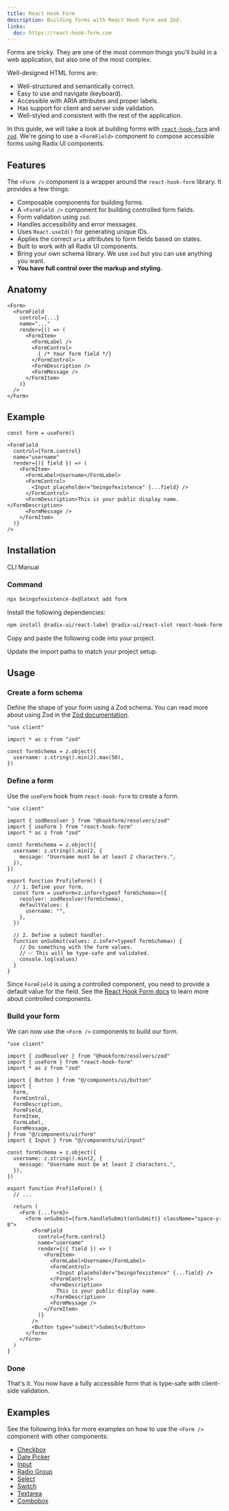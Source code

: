 ```yaml
---
title: React Hook Form
description: Building forms with React Hook Form and Zod.
links:
  doc: https://react-hook-form.com
---
```


Forms are tricky. They are one of the most common things you'll build in a web application, but also one of the most complex.

Well-designed HTML forms are:

- Well-structured and semantically correct.
- Easy to use and navigate (keyboard).
- Accessible with ARIA attributes and proper labels.
- Has support for client and server side validation.
- Well-styled and consistent with the rest of the application.

In this guide, we will take a look at building forms with [`react-hook-form`](https://react-hook-form.com/) and [`zod`](https://zod.dev). We're going to use a `<FormField>` component to compose accessible forms using Radix UI components.

## Features

The `<Form />` component is a wrapper around the `react-hook-form` library. It provides a few things:

- Composable components for building forms.
- A `<FormField />` component for building controlled form fields.
- Form validation using `zod`.
- Handles accessibility and error messages.
- Uses `React.useId()` for generating unique IDs.
- Applies the correct `aria` attributes to form fields based on states.
- Built to work with all Radix UI components.
- Bring your own schema library. We use `zod` but you can use anything you want.
- **You have full control over the markup and styling.**

## Anatomy

```tsx
<Form>
  <FormField
    control={...}
    name="..."
    render={() => (
      <FormItem>
        <FormLabel />
        <FormControl>
          { /* Your form field */}
        </FormControl>
        <FormDescription />
        <FormMessage />
      </FormItem>
    )}
  />
</Form>
```

## Example

```tsx
const form = useForm()

<FormField
  control={form.control}
  name="username"
  render={({ field }) => (
    <FormItem>
      <FormLabel>Username</FormLabel>
      <FormControl>
        <Input placeholder="beingofexistence" {...field} />
      </FormControl>
      <FormDescription>This is your public display name.</FormDescription>
      <FormMessage />
    </FormItem>
  )}
/>
```

## Installation

<Tabs defaultValue="cli">

<TabsList>
  <TabsTrigger value="cli">CLI</TabsTrigger>
  <TabsTrigger value="manual">Manual</TabsTrigger>
</TabsList>
<TabsContent value="cli">

<Steps>

### Command

```bash
npx beingofexistence-dx@latest add form
```

</Steps>

</TabsContent>

<TabsContent value="manual">

<Steps>

<Step>Install the following dependencies:</Step>

```bash
npm install @radix-ui/react-label @radix-ui/react-slot react-hook-form @hookform/resolvers zod
```

<Step>Copy and paste the following code into your project.</Step>

<ComponentSource name="form" />

<Step>Update the import paths to match your project setup.</Step>

</Steps>

</TabsContent>

</Tabs>

## Usage

<Steps>

### Create a form schema

Define the shape of your form using a Zod schema. You can read more about using Zod in the [Zod documentation](https://zod.dev).

```tsx showLineNumbers {3,5-7}
"use client"

import * as z from "zod"

const formSchema = z.object({
  username: z.string().min(2).max(50),
})
```

### Define a form

Use the `useForm` hook from `react-hook-form` to create a form.

```tsx showLineNumbers {3-4,14-20,22-27}
"use client"

import { zodResolver } from "@hookform/resolvers/zod"
import { useForm } from "react-hook-form"
import * as z from "zod"

const formSchema = z.object({
  username: z.string().min(2, {
    message: "Username must be at least 2 characters.",
  }),
})

export function ProfileForm() {
  // 1. Define your form.
  const form = useForm<z.infer<typeof formSchema>>({
    resolver: zodResolver(formSchema),
    defaultValues: {
      username: "",
    },
  })

  // 2. Define a submit handler.
  function onSubmit(values: z.infer<typeof formSchema>) {
    // Do something with the form values.
    // ✅ This will be type-safe and validated.
    console.log(values)
  }
}
```

Since `FormField` is using a controlled component, you need to provide a default value for the field. See the [React Hook Form docs](https://react-hook-form.com/docs/usecontroller) to learn more about controlled components.

### Build your form

We can now use the `<Form />` components to build our form.

```tsx showLineNumbers {7-17,28-50}
"use client"

import { zodResolver } from "@hookform/resolvers/zod"
import { useForm } from "react-hook-form"
import * as z from "zod"

import { Button } from "@/components/ui/button"
import {
  Form,
  FormControl,
  FormDescription,
  FormField,
  FormItem,
  FormLabel,
  FormMessage,
} from "@/components/ui/form"
import { Input } from "@/components/ui/input"

const formSchema = z.object({
  username: z.string().min(2, {
    message: "Username must be at least 2 characters.",
  }),
})

export function ProfileForm() {
  // ...

  return (
    <Form {...form}>
      <form onSubmit={form.handleSubmit(onSubmit)} className="space-y-8">
        <FormField
          control={form.control}
          name="username"
          render={({ field }) => (
            <FormItem>
              <FormLabel>Username</FormLabel>
              <FormControl>
                <Input placeholder="beingofexistence" {...field} />
              </FormControl>
              <FormDescription>
                This is your public display name.
              </FormDescription>
              <FormMessage />
            </FormItem>
          )}
        />
        <Button type="submit">Submit</Button>
      </form>
    </Form>
  )
}
```

### Done

That's it. You now have a fully accessible form that is type-safe with client-side validation.

<ComponentPreview
  name="input-form"
  className="[&_[role=tablist]]:hidden [&>div>div:first-child]:hidden"
/>

</Steps>

## Examples

See the following links for more examples on how to use the `<Form />` component with other components:

- [Checkbox](/docs/components/checkbox#form)
- [Date Picker](/docs/components/date-picker#form)
- [Input](/docs/components/input#form)
- [Radio Group](/docs/components/radio-group#form)
- [Select](/docs/components/select#form)
- [Switch](/docs/components/switch#form)
- [Textarea](/docs/components/textarea#form)
- [Combobox](/docs/components/combobox#form)
